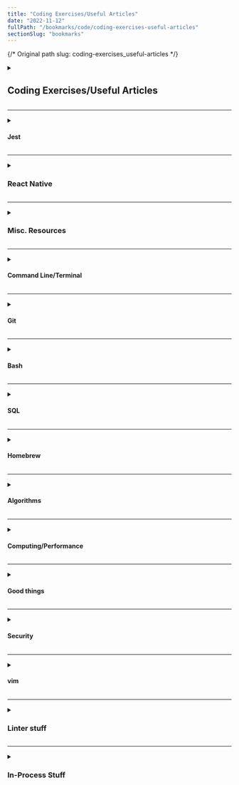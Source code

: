 ```yaml
---
title: "Coding Exercises/Useful Articles"
date: "2022-11-12"
fullPath: "/bookmarks/code/coding-exercises-useful-articles"
sectionSlug: "bookmarks"
---
```


{/* Original path slug: coding-exercises_useful-articles  */}

<details>
<summary>

## Coding Exercises/Useful Articles

</summary>

<p>

- [Coding Exercises Archives - CronDose | Daily Dev Guides](https://www.crondose.com/category/coding-exercises/)
- [Design Challenges & Design Challenge Ideas • Design Challenge](https://designchallenge.xyz/)

</p>
</details>

---

<details>
<summary>

#### Jest

</summary>

<p>

- [javascript - Trigger useEffect in Jest testing - Stack Overflow](https://stackoverflow.com/questions/59147444/trigger-useeffect-in-jest-testing)

</p>
</details>

---

<details>
<summary>

### React Native

</summary>

<p>

- [facebook/react-native: A framework for building native apps with React.](https://github.com/facebook/react-native)
- [Getting Started · React Native](https://facebook.github.io/react-native/docs/getting-started.html)

</p>
</details>

---

<details>
<summary>

### Misc. Resources

</summary>

<p>

- [Sign In with Auth0](https://mimo.auth0.com/login?client=ikYCv9U1p4hnYKBHckiTEJAuomrk4d3y&protocol=oauth2&redirect_uri=https%3A%2F%2Flearn.getmimo.com%2Flogin&response_type=token%20id_token&scope=roles%20openid%20offline_access%20email%20profile&audience=https%3A%2F%2Fapi.getmimo.com&nonce=bQJQO8iXkCYdpRsoK-jSF1KG.Z4Ol8LS&auth0Client=eyJuYW1lIjoiYXV0aDAuanMiLCJ2ZXJzaW9uIjoiOS4yLjEifQ%3D%3D&state=uQ8kHxs9uGkcVmkkNJltosS70JxSfD5u)
- [Julian Treasure: How to speak so that people want to listen | TED Talk](https://www.ted.com/talks/julian_treasure_how_to_speak_so_that_people_want_to_listen?referrer=playlist-the_most_popular_talks_of_all)
- [Learn Instruct](https://instruction.learn.co/student/home)
- [Command Line Power User — A free video series for web developers on learning a modern command line workflow with ZSH, Z and related tools.](https://commandlinepoweruser.com/)
- [getify/You-Dont-Know-JS: A book series on JavaScript. @YDKJS on twitter.](https://github.com/getify/You-Dont-Know-JS)
- [Ruby / Rails](http://www.korenlc.com/category/ruby-rails/)
- [Learn to Code and Help Nonprofits | freeCodeCamp](https://www.freecodecamp.org/)
- [Coderbyte | Programming challenges and courses](https://coderbyte.com/challenges)
- [Heroku cheatsheet](https://devhints.io/heroku)
- [repl.it - Repls](https://repl.it/repls)
- [PostgreSQL: Documentation: 10: 1.3. Creating a Database](https://www.postgresql.org/docs/10/static/tutorial-createdb.html)
- [Best practices with STDIN in Ruby? - Stack Overflow](https://stackoverflow.com/questions/273262/best-practices-with-stdin-in-ruby)
- [Open Source Search & Analytics · Elasticsearch | Elastic](https://www.elastic.co/)
- [goldfire/howler.js: Javascript audio library for the modern web.](https://github.com/goldfire/howler.js/)
- [https://www.youtube.com/user/googlecloudplatform/videos](https://www.youtube.com/user/googlecloudplatform/videos)
- [Sound Globe 3D – Apps on Google Play](https://play.google.com/store/apps/details?id=com.ionicframework.soundscapeapp721860)
- [taming-the-state-in-react/react-redux-firebase-authentication: Boilerplate Project for Authentication with Firebase in React and Redux](https://github.com/taming-the-state-in-react/react-redux-firebase-authentication)
- [Fullstack.io | Learn to program React, Angular, Vue, Ethereum, and Node.js with projects](https://www.fullstack.io/)
- [Qualcomm Patents and Patent Search | Qualcomm's Qronicles of Invention | Qualcomm](https://www.qualcomm.com/invention/qroniclesofinvention/index.html)
- [VisuAlgo - visualising data structures and algorithms through animation](https://visualgo.net/en)
- [Four Semesters of Computer Science in 5 Hours](https://www.lynda.com/JavaScript-tutorials/Four-Semesters-Computer-Science-5-Hours/604270-2.html)
- [Upcase by thoughtbot | Learn Web Development Online](https://thoughtbot.com/upcase)
- [JavaScript Event KeyCodes](http://keycode.info/)
- [Mastering Markdown · GitHub Guides](https://guides.github.com/features/mastering-markdown/)
- [Clipy/Clipy: Clipboard extension app for macOS.](https://github.com/Clipy/Clipy)
- [The RED method: A new strategy for monitoring mic…](https://www.infoworld.com/article/3638693/the-red-method-a-new-strategy-for-monitoring-microservices.amp.html)

</p>
</details>

---

<details>
<summary>

#### Command Line/Terminal

</summary>

<p>

- [https://www.computervillage.org/articles/CommandLine.pdf](https://www.computervillage.org/articles/CommandLine.pdf)

</p>
</details>

---

<details>
<summary>

#### Git

</summary>

<p>

- [How to fix: fatal: Authentication failed for https://github.com/ | My Cyber Universe](https://mycyberuniverse.com/web/how-fix-fatal-authentication-failed-for-https-github-com.html)
- [Basic Git Commands With Examples [+Cheat Sheet]](https://rubygarage.org/blog/most-basic-git-commands-with-examples)
- [How to do a code review | eng-practices](https://google.github.io/eng-practices/review/reviewer/)
- [Multiple SSH keys for different github accounts](https://gist.github.com/jexchan/2351996)
- [Working with multiples SSH keys](https://gist.github.com/saurookadook/e757925b8372042608377bf6ecd27677)
- [Using multiple github accounts with ssh keys](https://gist.github.com/saurookadook/2b4376deb83ec235d6c292473b1401d1)
- [Learn Git Branching](https://learngitbranching.js.org/)
- [Git Merging vs. Git Rebasing: The Beginner's Guide](https://spin.atomicobject.com/2019/01/10/git-merging-vs-rebasing/)
- [Three Git Configurations that Should Be the Default](https://spin.atomicobject.com/2020/05/05/git-configurations-default/)

</p>
</details>

---

<details>
<summary>

#### Bash

</summary>

<p>

- [How can I display the contents of a text file on the command line? - Unix & Linux Stack Exchange](https://unix.stackexchange.com/questions/86321/how-can-i-display-the-contents-of-a-text-file-on-the-command-line)
- [bash - How to replace an entire line in a text file by line number - Stack Overflow](https://stackoverflow.com/questions/11145270/how-to-replace-an-entire-line-in-a-text-file-by-line-number)
- [Autocomplete Git Commands and Branch Names in terminal - Pagepro Blog](https://blog.pagepro.co/2016/12/28/autocomplete-git-commands-and-branch-names-in-terminal/)
- [Install Bash git completion · bobthecow/git-flow-completion Wiki](https://github.com/bobthecow/git-flow-completion/wiki/Install-Bash-git-completion)
- [LJDT: Taking Advantage of Screen - SUSE Communities](https://www.suse.com/c/ljdt-taking-advantage-screen/)

</p>
</details>

---

<details>
<summary>

#### SQL

</summary>

<p>

- [Introduction to Common Table Expressions (CTE's) - Essential SQL](https://www.essentialsql.com/introduction-common-table-expressions-ctes/)
- [PostgreSQL command line cheatsheet](https://gist.github.com/Kartones/dd3ff5ec5ea238d4c546)
- [PostgreSQL Tips: Template Databases - Compose Articles](https://www.compose.com/articles/postgresql-tips-template-databases/)
- [Getting Started with PostgreSQL on Mac OSX | Codementor](https://www.codementor.io/engineerapart/getting-started-with-postgresql-on-mac-osx-are8jcopb)
- [how to get postgresql working locally with rails](https://gist.github.com/exitmusic/1566062)
- [PostgreSQL - INDEXES](https://www.tutorialspoint.com/postgresql/postgresql_indexes.htm)
- [SQLite Documentation](https://www.sqlite.org/docs.html)
- [SQLite tutorial - introductory SQLite tutorial](http://zetcode.com/db/sqlite/)
- [SQLBolt - Learn SQL - SQL Review: Simple SELECT Queries](https://sqlbolt.com/lesson/select_queries_review)
- [Sequel Pro](https://sequelpro.com/)
- [Getting Started with PostgreSQL on Mac OSX | Codementor](https://www.codementor.io/@engineerapart/getting-started-with-postgresql-on-mac-osx-are8jcopb)
- [5 Tips and Tricks for Writing Better SQL Queries](https://www.analyticsinsight.net/5-tips-and-tricks-for-writing-better-sql-queries/)
- [psql command line tutorial and cheat sheet | postgres](https://tomcam.github.io/postgres/)
- [PostgreSQL: Documentation: 14: psql](https://www.postgresql.org/docs/current/app-psql.html)
- [All about locking in SQL Server](https://www.sqlshack.com/locking-sql-server/)
- [Database Locking: What it is, Why it Matters and What to do About it](https://www.methodsandtools.com/archive/archive.php?id=83)
- [How Postgres Unique Constraints Can Cause Deadlock](https://rcoh.me/posts/postgres-unique-constraints-deadlock/)
- [SQLBolt - Learn SQL - Introduction to SQL](https://sqlbolt.com/)

</p>
</details>

---

<details>
<summary>

#### Homebrew

</summary>

<p>

- [macos - brew install postgresql (upgrade) error, could not link - dead links to old non-existent version - Stack Overflow](https://stackoverflow.com/questions/25075888/brew-install-postgresql-upgrade-error-could-not-link-dead-links-to-old-non)
- [macos - Error installing PostgreSQL via Homebrew on Mac - Stack Overflow](https://stackoverflow.com/questions/51632036/error-installing-postgresql-via-homebrew-on-mac)
- [psql - Homebrew installed PostgreSQL could not connect, database files are incompatible with server - Database Administrators Stack Exchange](https://dba.stackexchange.com/questions/191328/homebrew-installed-postgresql-could-not-connect-database-files-are-incompatible/192664)

</p>
</details>

---

<details>
<summary>

#### Algorithms

</summary>

<p>

- [algorithm - the number of trailing zeros in a factorial of a given number - Ruby - Stack Overflow](https://stackoverflow.com/questions/23977727/the-number-of-trailing-zeros-in-a-factorial-of-a-given-number-ruby)
- [Factorial -- from Wolfram MathWorld](http://mathworld.wolfram.com/Factorial.html)
- [Firecode.io | Landing Page](https://firecode.io/pages/landing)

</p>
</details>

---

<details>
<summary>

#### Computing/Performance

</summary>

<p>

- [Thread (computing) - Wikipedia](https://en.wikipedia.org/wiki/Thread_%28computing%29#Single_vs_multiprocessor_systems)
- [Lambda calculus - Wikipedia](https://en.wikipedia.org/wiki/Lambda_calculus)
- [Turing machine - Wikipedia](https://en.wikipedia.org/wiki/Turing_machine)

</p>
</details>

---

<details>
<summary>

#### Good things

</summary>

<p>

- [Things I Don't Know as of 2018 — Overreacted](https://overreacted.io/things-i-dont-know-as-of-2018/)
- [Moral Machine](http://moralmachine.mit.edu/)
- [RallyCoding](https://rallycoding.com/)
- [language agnostic - What is a lambda (function)? - Stack Overflow](https://stackoverflow.com/questions/16501/what-is-a-lambda-function)

</p>
</details>

---

<details>
<summary>

#### Security

</summary>

<p>

- [Dependency Confusion: How I Hacked Into Apple, Microsoft and Dozens of Other Companies | by Alex Birsan | Medium](https://medium.com/@alex.birsan/dependency-confusion-4a5d60fec610)

</p>
</details>

---

<details>
<summary>

#### vim

</summary>

<p>

- [Vim Cheat Sheet](https://vim.rtorr.com/)
- [A Great Vim Cheat Sheet](https://vimsheet.com/)
- [Vim cheatsheet](https://devhints.io/vim)

</p>
</details>

---

<details>
<summary>

### Linter stuff

</summary>

<p>

- [reactjs - How to config ESLint for React on Atom Editor - Stack Overflow](https://stackoverflow.com/questions/30294870/how-to-config-eslint-for-react-on-atom-editor)
- [AtomLinter](https://atomlinter.github.io/)
- [linter](https://atom.io/packages/linter)

</p>
</details>

---

<details>
<summary>

### In-Process Stuff

</summary>

<p>

- [Data Structures: Create a Priority Queue Class | Learn freeCodeCamp](https://learn.freecodecamp.org/coding-interview-prep/data-structures/create-a-priority-queue-class)
- [Fullstack Vue Book - The Complete Guide to Vue.js](https://www.fullstack.io/vue/)
- [React 16 - The Complete Guide (incl. React Router 4 & Redux) | Udemy](https://www.udemy.com/react-the-complete-guide-incl-redux/learn/v4/t/lecture/8090834?start=15)
- [I created the exact same app in React and Vue. Here are the differences.](https://medium.com/javascript-in-plain-english/i-created-the-exact-same-app-in-react-and-vue-here-are-the-differences-e9a1ae8077fd)

</p>
</details>

